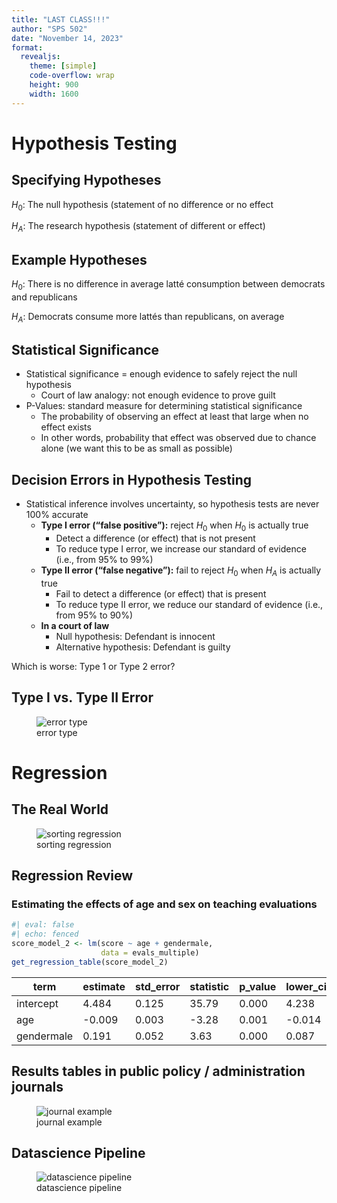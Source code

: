 ```yaml
---
title: "LAST CLASS!!!"
author: "SPS 502"
date: "November 14, 2023"
format: 
  revealjs:
    theme: [simple]
    code-overflow: wrap
    height: 900
    width: 1600
---
```


# Hypothesis Testing


## Specifying Hypotheses

$H_0$: The null hypothesis (statement of no difference or no effect

$H_A$: The research hypothesis (statement of different or effect)

## Example Hypotheses

$H_0$: There is no difference in average latté consumption between democrats and republicans

$H_A$: Democrats consume more lattés than republicans, on average
 
## Statistical Significance 

- Statistical significance = enough evidence to safely reject the null hypothesis
    - Court of law analogy: not enough evidence to prove guilt
    
- P-Values: standard measure for determining statistical significance
    - The probability of observing an effect at least that large when no effect exists
    - In other words, probability that effect was observed due to chance alone (we want this to be as small as possible)

## Decision Errors in Hypothesis Testing
- Statistical inference involves uncertainty, so hypothesis tests are never 100% accurate
    - **Type I error ("false positive"):** reject $H_0$ when $H_0$ is actually true
        - Detect a difference (or effect) that is not present
        - To reduce type I error, we increase our standard of evidence (i.e., from 95% to 99%)
    - **Type II error ("false negative"):** fail to reject $H_0$ when $H_A$ is actually true
        - Fail to detect a difference (or effect) that is present
        - To reduce type II error, we reduce our standard of evidence (i.e., from 95% to 90%)
        
    - **In a court of law**
        - Null hypothesis: Defendant is innocent
        - Alternative hypothesis: Defendant is guilty

Which is worse: Type 1 or Type 2 error?


## Type I vs. Type II Error

![error type](error_type.png)

# Regression

## The Real World
![sorting regression](sorting_regression.png)


## Regression Review

### Estimating the effects of age and sex on teaching evaluations

```r
#| eval: false
#| echo: fenced
score_model_2 <- lm(score ~ age + gendermale, 
                    data = evals_multiple)
get_regression_table(score_model_2)
```


| **term**      | **estimate** | **std_error** | **statistic** | **p_value** | **lower_ci** | **upper_ci** |
|---------------|--------------|---------------|---------------|-------------|--------------|--------------|
| intercept     | 4.484        | 0.125         | 35.79         | 0.000       | 4.238        | 4.730        |
| age           | -0.009       | 0.003         | -3.28         | 0.001       | -0.014       | -0.003       |
| gendermale    | 0.191        | 0.052         | 3.63          | 0.000       | 0.087        | 0.294        |


 
## Results tables in public policy / administration journals
\center
![journal example](journal_example.png)

## Datascience Pipeline
\center
![datascience pipeline](datascience.png)
